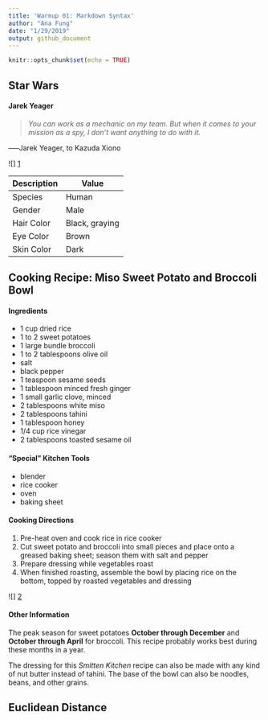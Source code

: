 ```yaml
---
title: 'Warmup 01: Markdown Syntax'
author: "Ana Fung"
date: "1/29/2019"
output: github_document
---
```


```r
knitr::opts_chunk$set(echo = TRUE)
```
## Star Wars
#### Jarek Yeager
>*You can work as a mechanic on my team. But when it comes to your mission as a spy, I don't want anything to do with it.*

--―Jarek Yeager, to Kazuda Xiono

![] [1]

[1]: https://vignette.wikia.nocookie.net/starwars/images/d/dd/Jarek.jpg/revision/latest?cb=20180905013807

Description | Value
------------|---------
Species     | Human
Gender      | Male
Hair Color  | Black, graying
Eye Color   | Brown
Skin Color  | Dark

## Cooking Recipe: Miso Sweet Potato and Broccoli Bowl
#### Ingredients
- 1 cup dried rice
- 1 to 2 sweet potatoes
- 1 large bundle broccoli
- 1 to 2 tablespoons olive oil
- salt
- black pepper
- 1 teaspoon sesame seeds
- 1 tablespoon minced fresh ginger
- 1 small garlic clove, minced
- 2 tablespoons white miso
- 2 tablespoons tahini
- 1 tablespoon honey
- 1/4 cup rice vinegar
- 2 tablespoons toasted sesame oil

#### "Special" Kitchen Tools
- blender
- rice cooker
- oven
- baking sheet 

#### Cooking Directions
1. Pre-heat oven and cook rice in rice cooker
2. Cut sweet potato and broccoli into small pieces and place onto a greased baking sheet; season them with salt and pepper
3. Prepare dressing while vegetables roast
4. When finished roasting, assemble the bowl by placing rice on the bottom, topped by roasted vegetables and dressing

![] [2]

[2]: https://smittenkitchendotcom.files.wordpress.com/2013/10/10129849956_5b4c826237_o.jpg?w=1500 

#### Other Information
The peak season for sweet potatoes **October through December** and **October through April** for broccoli. This recipe probably works best during these months in a year.

The dressing for this *Smitten Kitchen* recipe can also be made with any kind of nut butter instead of tahini. The base of the bowl can also be noodles, beans, and other grains.

## Euclidean Distance







